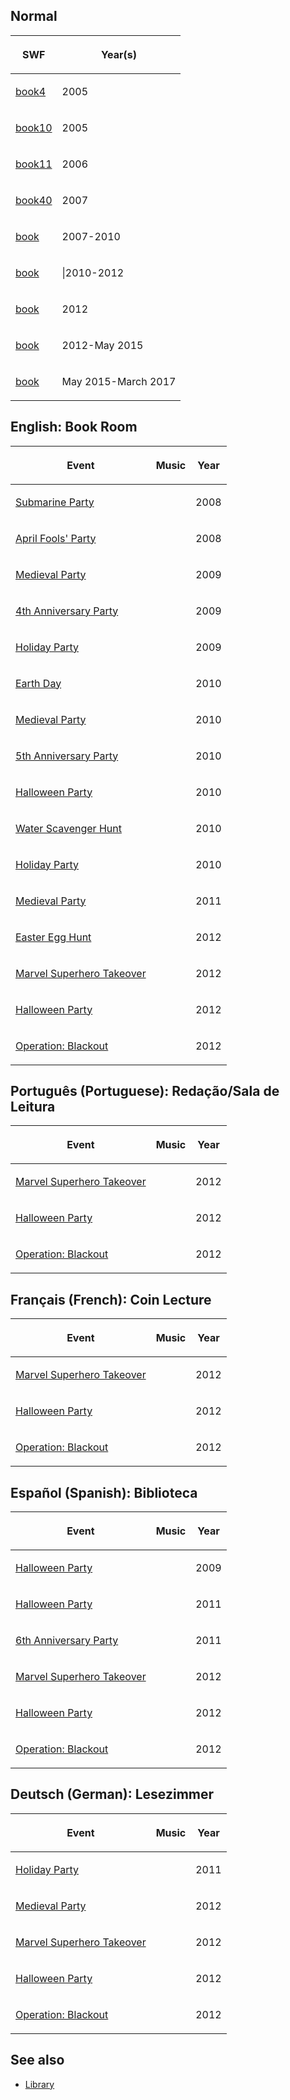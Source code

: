==Normal==
{|class="wikitable" style="margin: 1em auto;"
!SWF!!Year(s)
|-
|[[Media:ArtworkRoomsBook4.swf|book4]]||2005
|-
|[[Media:ArtworkRoomsBook10.swf|book10]]||2005
|-
|[[Media:ArtworkRoomsBook11.swf|book11]]||2006
|-
|[[Media:ArtworkRoomsBook40.swf|book40]]||2007
|-
|[[Media:BookPrePenguinArt.swf|book]]||2007-2010
|-
|[[Media:BookWithPenguinArt.swf|book]]|||2010-2012
|-
|[[Media:RoomsBookRoom_2.swf|book]]||2012
|-
|[[Media:RoomsBookRoom_3.swf|book]]||2012-May 2015
|-
|[[Media:RoomsBook-May2015.swf|book]]||May 2015-March 2017
|}

==English: Book Room==

{|class="wikitable" style="margin: 1em auto;"
!Event!!Music!!Year
|-
|[[Media:RoomsBook-SubMarine.swf|Submarine Party]]||||2008
|-
|[[Media:ArtworkRooms0328Book43.swf|April Fools' Party]]||||2008
|-
|[[Media:Rooms0508Book.swf|Medieval Party]]||||2009
|-
|[[Media:RoomsBook-4thAnniversary.swf|4th Anniversary Party]]||||2009
|-
|<span class = "plainlinks">[http://archives.clubpenguinwiki.info/swf.cpcheats.info/rooms/2009/christmas_december_2009/main_party/rooms/book.swf Holiday Party]</span>||||2009
|-
|<span class = "plainlinks">[http://archives.clubpenguinwiki.info/swf.cpcheats.info/rooms/2010/earth_day_april/book.swf Earth Day]</span>||||2010
|-
|<span class = "plainlinks">[http://archives.clubpenguinwiki.info/swf.cpcheats.info/rooms/2010/medieval_party_may/book.swf Medieval Party]</span>||||2010
|-
|[[Media:5thAnniversaryPartyBook.swf|5th Anniversary Party]]||||2010
|-
|[[Media:HalloweenParty2010Book.swf|Halloween Party]]||||2010
|-
|[[Media:WaterHuntBook.swf|Water Scavenger Hunt]]||||2010
|-
|[[Media:HolidayParty2010Book.swf|Holiday Party]]||||2010
|-
|[[Media:MedievalParty2011Book.swf|Medieval Party]]||||2011
|-
|[[Media:EasterEggHunt2012Book.swf|Easter Egg Hunt]]||||2012
|-
|[[Media:MarvelSuperheroTakeoverBook.swf|Marvel Superhero Takeover]]||||2012
|-
|[[Media:HalloweenParty2012Book.swf|Halloween Party]]||||2012
|-
|[[Media:RoomsBook-OperationBlackout.swf|Operation: Blackout]]||||2012
|}

==Português (Portuguese): Redação/Sala de Leitura==

{{OnlyPT}}

{|class="wikitable" style="margin: 1em auto;"
!Event!!Music!!Year
|-
|[[Media:MarvelSuperheroTakeoverBook.swf|Marvel Superhero Takeover]]||||2012
|-
|[[Media:HalloweenParty2012Book.swf|Halloween Party]]||||2012
|-
|[[Media:RoomsBook-OperationBlackout.swf|Operation: Blackout]]||||2012
|}

==Français (French): Coin Lecture==
{{OnlyFR}}

{|class="wikitable" style="margin: 1em auto;"
!Event!!Music!!Year
|-
|[[Media:MarvelSuperheroTakeoverBook.swf|Marvel Superhero Takeover]]||||2012
|-
|[[Media:HalloweenParty2012Book.swf|Halloween Party]]||||2012
|-
|[[Media:RoomsBook-OperationBlackout.swf|Operation: Blackout]]||||2012
|}

==Español (Spanish): Biblioteca==
{{OnlyES}}

{|class="wikitable" style="margin: 1em auto;"
!Event!!Music!!Year
|-
|<span class = "plainlinks">[http://archives.clubpenguinwiki.info/swf.cpcheats.info/rooms/2009/halloween_october_2009/book.swf Halloween Party]</span>||||2009
|-
|[[Media:HalloweenParty2011Book.swf|Halloween Party]]||||2011
|-
|[[Media:6thAnniversaryPartyBook.swf|6th Anniversary Party]]||||2011
|-
|[[Media:MarvelSuperheroTakeoverBook.swf|Marvel Superhero Takeover]]||||2012
|-
|[[Media:HalloweenParty2012Book.swf|Halloween Party]]||||2012
|-
|[[Media:RoomsBook-OperationBlackout.swf|Operation: Blackout]]||||2012
|}

==Deutsch (German): Lesezimmer==
{{OnlyDE}}

{|class="wikitable" style="margin: 1em auto;"
!Event!!Music!!Year
|-
|[[Media:HolidayParty2011Book.swf|Holiday Party]]||||2011
|-
|[[Media:MedievalParty2012book.swf|Medieval Party]]||||2012
|-
|[[Media:MarvelSuperheroTakeoverBook.swf|Marvel Superhero Takeover]]||||2012
|-
|[[Media:HalloweenParty2012Book.swf|Halloween Party]]||||2012
|-
|[[Media:RoomsBook-OperationBlackout.swf|Operation: Blackout]]||||2012
|}

==See also==
* [[Library]]

{{Places}}